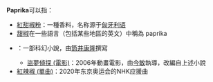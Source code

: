 '''Paprika'''可以指：
* [[紅甜椒粉|紅甜椒粉]]：一種香料，名称源于[[匈牙利语|匈牙利语]]
* [[甜椒|甜椒]]在一些語言（包括某些地區的英文）中稱為 paprika
* {{日本作品|'''[[盜夢偵探|盜夢偵探]]'''|パプリカ}}：一部科幻小說，由[[筒井康隆|筒井康隆]]撰寫
** [[盜夢偵探_(電影)|盜夢偵探 (電影)]]：2006年動畫電影，由[[今敏|今敏]]執導，改編自上述小說
* [[紅辣椒_(單曲)|紅辣椒 (單曲)]]：2020年东京奥运会的NHK应援曲
{{Disambig|Cat=非中文名称消歧义}}